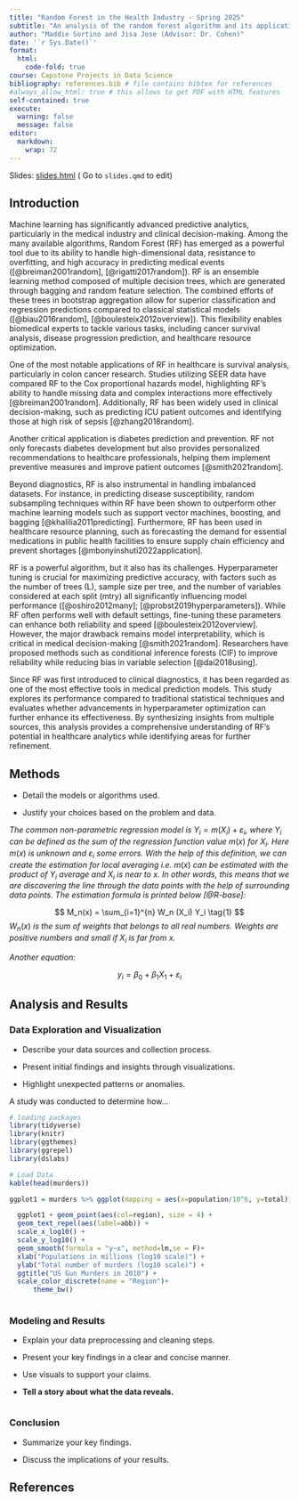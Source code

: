 ```yaml
---
title: "Random Forest in the Health Industry - Spring 2025"
subtitle: "An analysis of the random forest algorithm and its applications in the health industry"
author: "Maddie Sortino and Jisa Jose (Advisor: Dr. Cohen)"
date: '`r Sys.Date()`'
format:
  html:
    code-fold: true
course: Capstone Projects in Data Science
bibliography: references.bib # file contains bibtex for references
#always_allow_html: true # this allows to get PDF with HTML features
self-contained: true
execute: 
  warning: false
  message: false
editor: 
  markdown: 
    wrap: 72
---
```


Slides: [slides.html](slides.html){target="_blank"} ( Go to `slides.qmd`
to edit)

## Introduction

Machine learning has significantly advanced predictive analytics, particularly in the medical industry and clinical decision-making. Among the many available algorithms, Random Forest (RF) has emerged as a powerful tool due to its ability to handle high-dimensional data, resistance to overfitting, and high accuracy in predicting medical events ([@breiman2001random], [@rigatti2017random]). RF is an ensemble learning method composed of multiple decision trees, which are generated through bagging and random feature selection. The combined efforts of these trees in bootstrap aggregation allow for superior classification and regression predictions compared to classical statistical models ([@biau2016random], [@boulesteix2012overview]). This flexibility enables biomedical experts to tackle various tasks, including cancer survival analysis, disease progression prediction, and healthcare resource optimization.

One of the most notable applications of RF in healthcare is survival analysis, particularly in colon cancer research. Studies utilizing SEER data have compared RF to the Cox proportional hazards model, highlighting RF’s ability to handle missing data and complex interactions more effectively [@breiman2001random]. Additionally, RF has been widely used in clinical decision-making, such as predicting ICU patient outcomes and identifying those at high risk of sepsis [@zhang2018random].

Another critical application is diabetes prediction and prevention. RF not only forecasts diabetes development but also provides personalized recommendations to healthcare professionals, helping them implement preventive measures and improve patient outcomes [@smith2021random].

Beyond diagnostics, RF is also instrumental in handling imbalanced datasets. For instance, in predicting disease susceptibility, random subsampling techniques within RF have been shown to outperform other machine learning models such as support vector machines, boosting, and bagging [@khalilia2011predicting]. Furthermore, RF has been used in healthcare resource planning, such as forecasting the demand for essential medications in public health facilities to ensure supply chain efficiency and prevent shortages [@mbonyinshuti2022application].

RF is a powerful algorithm, but it also has its challenges. Hyperparameter tuning is crucial for maximizing predictive accuracy, with factors such as the number of trees (L), sample size per tree, and the number of variables considered at each split (mtry) all significantly influencing model performance ([@oshiro2012many]; [@probst2019hyperparameters]). While RF often performs well with default settings, fine-tuning these parameters can enhance both reliability and speed [@boulesteix2012overview]. However, the major drawback remains model interpretability, which is critical in medical decision-making [@smith2021random]. Researchers have proposed methods such as conditional inference forests (CIF) to improve reliability while reducing bias in variable selection [@dai2018using].

Since RF was first introduced to clinical diagnostics, it has been regarded as one of the most effective tools in medical prediction models. This study explores its performance compared to traditional statistical techniques and evaluates whether advancements in hyperparameter optimization can further enhance its effectiveness. By synthesizing insights from multiple sources, this analysis provides a comprehensive understanding of RF’s potential in healthcare analytics while identifying areas for further refinement.


## Methods

-   Detail the models or algorithms used.

-   Justify your choices based on the problem and data.

*The common non-parametric regression model is*
$Y_i = m(X_i) + \varepsilon_i$*, where* $Y_i$ *can be defined as the sum
of the regression function value* $m(x)$ *for* $X_i$*. Here* $m(x)$ *is
unknown and* $\varepsilon_i$ *some errors. With the help of this
definition, we can create the estimation for local averaging i.e.*
$m(x)$ *can be estimated with the product of* $Y_i$ *average and* $X_i$
*is near to* $x$*. In other words, this means that we are discovering
the line through the data points with the help of surrounding data
points. The estimation formula is printed below [@R-base]:*

$$
M_n(x) = \sum_{i=1}^{n} W_n (X_i) Y_i  \tag{1}
$$$W_n(x)$ *is the sum of weights that belongs to all real numbers.
Weights are positive numbers and small if* $X_i$ *is far from* $x$*.*

*Another equation:*

$$
y_i = \beta_0 + \beta_1 X_1 +\varepsilon_i
$$

## Analysis and Results

### Data Exploration and Visualization

-   Describe your data sources and collection process.

-   Present initial findings and insights through visualizations.

-   Highlight unexpected patterns or anomalies.

A study was conducted to determine how...

```r
# loading packages 
library(tidyverse)
library(knitr)
library(ggthemes)
library(ggrepel)
library(dslabs)
```

```r
# Load Data
kable(head(murders))

ggplot1 = murders %>% ggplot(mapping = aes(x=population/10^6, y=total)) 

  ggplot1 + geom_point(aes(col=region), size = 4) +
  geom_text_repel(aes(label=abb)) +
  scale_x_log10() +
  scale_y_log10() +
  geom_smooth(formula = "y~x", method=lm,se = F)+
  xlab("Populations in millions (log10 scale)") + 
  ylab("Total number of murders (log10 scale)") +
  ggtitle("US Gun Murders in 2010") +
  scale_color_discrete(name = "Region")+
      theme_bw()
  

```

### Modeling and Results

-   Explain your data preprocessing and cleaning steps.

-   Present your key findings in a clear and concise manner.

-   Use visuals to support your claims.

-   **Tell a story about what the data reveals.**

```r

```

### Conclusion

-   Summarize your key findings.

-   Discuss the implications of your results.

## References
